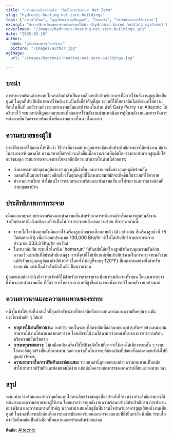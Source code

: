 ```yaml
---
title: "การทำความร้อนด้วยน้ำ: วิธีแก้ไขสำหรับอาคาร Net Zero"
slug: "hydronic-heating-net-zero-buildings"
tags: ["การทำให้ร้อน", "สูญเสียพลังงานเป็นศูนย์", "ไฮดรอลิก", "ประสิทธิภาพการใช้พลังงาน"]
excerpt: "สำรวจวิธีการที่ระบบการทำความร้อนที่ใช้น้ำ (hydronic-based heating systems) ให้บริการโซลูชันที่มีประสิทธิภาพสำหรับอาคารที่มีการใช้พลังงานสุทธิเป็นศูนย์ ในขณะที่ยังคงระดับความสบายที่เหนือกว่า"
coverImage: "/images/hydronic-heating-net-zero-buildings.jpg"
date: "2025-02-18"
author:
  name: "คู่มือบ้านเศรษฐกิจพลังงาน"
  picture: "/images/author.jpg"
ogImage:
  url: "/images/hydronic-heating-net-zero-buildings.jpg"

---
```

## บทนำ

การทำความร้อนด้วยระบบไฮดรอลิกกำลังเป็นทางเลือกหลักสำหรับอาคารที่มีการใช้พลังงานสูญเสียเป็นศูนย์ ในยุคที่ประสิทธิภาพการใช้พลังงานเป็นสิ่งที่สำคัญที่สุด ระบบที่ใช้ไฮดรอลิกไม่เพียงแค่ให้ความร้อนในพื้นที่ แต่ยังรวมถึงระบบทำความเย็นและน้ำร้อนในบ้าน ดังที่ Gary Perry จาก Altecnic ได้อธิบายไว้ ระบบเหล่านี้ถูกออกแบบมาเพื่อลดการใช้พลังงานผ่านเทคนิคการกู้คืนพลังงานและการจัดการพลังงานที่นวัตกรรม พร้อมทั้งเพิ่มความสบายในภายในอาคาร

## ความสบายของผู้ใช้

ประวัติศาสตร์ได้แสดงให้เห็นว่า วิธีการที่ความสบายถูกแทรกซ้อนกับประสิทธิภาพการใช้พลังงาน มักจะไม่สามารถจับตลาดได้ ความสบายที่แท้จริงจะเกิดขึ้นเมื่อความร้อนที่ผลิตโดยร่างกายสามารถสูญเสียได้อย่างสมดุล ระบบการแจกแจงทางไฮดรอลิกมีความสามารถในด้านนี้ด้วยการ:

- ส่งผลกระทบต่ออุณหภูมิอากาศ อุณหภูมิผิวพื้น และการแยกชั้นของอุณหภูมิพร้อมกัน
- ลดลมที่เป็นแบบร่างและหลีกเลี่ยงชั้นอุณหภูมิที่ไม่เหมาะสมที่มักจะเกิดขึ้นกับระบบที่ใช้อากาศ
- ทำงานอย่างเงียบ ทำให้แน่ใจว่าระบบทำความร้อนและทำความเย็นจะไม่รบกวนสภาพแวดล้อมที่สงบสุขของบ้าน
## ประสิทธิภาพการกระจาย

เมื่อออกแบบระบบทำความร้อนและทำความเย็นสำหรับอาคารพลังงานต่ำหรืออาคารศูนย์พลังงาน จำเป็นต้องคำนึงถึงพลังงานที่จำเป็นในการกระจายพลังงานความร้อน พิจารณาตามนี้:

- ระบบไฮโดรนิคแบบดั้งเดิมอาจใช้เครื่องสูบน้ำขนาดเล็กหลายตัว (ตัวอย่างเช่น สี่เครื่องสูบน้ำที่ 75 วัตต์แต่ละตัว) เพื่อส่งออกประมาณ 100,000 Btu/hr ทำให้ได้ประสิทธิภาพการกระจายประมาณ 333.3 Btu/hr ต่อวัตต์
- ในทางกลับกัน ระบบไฮโดรนิค 'homerun' ที่ทันสมัยใช้เครื่องสูบน้ำที่ควบคุมความดันด้วยความเร็วแปรผันที่มีประสิทธิภาพสูง การตั้งค่านี้ไม่เพียงแต่เพิ่มประสิทธิภาพในการกระจายพลังงาน แต่ยังรักษาอุณหภูมิของถังบัฟเฟอร์ (โดยทั่วไปอยู่ที่รอบๆ 120°F) ที่เหมาะสมอย่างยิ่งสำหรับระบบเช่น แอร์เป็นน้ำหรือน้ำเป็นน้ำ ปั๊มความร้อน

ผู้ออกแบบต้องคำนึงถึงว่าทุกวัตต์ที่ใช้สำหรับการกระจายจะเพิ่มภาระพลังงานทั้งหมด โดยเฉพาะอย่างยิ่งในระบบทำความเย็น ที่อัตราการไหลของอากาศที่สูงขึ้นสามารถเพิ่มการบริโภคพลังงานอย่างมาก
## ความยาวนานและความทนทานของระบบ

หนึ่งในข้อโต้แย้งที่น่าสนใจที่สุดสำหรับระบบไฮดรอลิกคือความทนทานและความยืดหยุ่นของมัน ประโยชน์หลัก ๆ ได้แก่:

- **อายุการใช้งานที่ยาวนาน:** องค์ประกอบในระบบไฮดรอลิกที่ออกแบบและบำรุงรักษาอย่างเหมาะสมสามารถใช้งานได้นานหลายทศวรรษ โดยมักจะใช้งานได้นานกว่าแหล่งที่มาของการทำความร้อนหรือความเย็นเริ่มแรก
- **การลงทุนระยะยาว:** ไม่เหมือนกับเครื่องใช้ไฟฟ้าสมัยใหม่ที่อาจจะใช้งานได้เพียงระยะสั้น ๆ ระบบไฮดรอลิกถูกสร้างขึ้นเพื่อทนทาน ลดความจำเป็นในการเปลี่ยนแปลงที่บ่อยครั้งและลดขยะที่ส่งไปที่ศูนย์กำจัดขยะ
- **ความสามารถในการปรับตัวและซ่อมแซม:** ระบบเหล่านี้ถูกออกแบบด้วยความทนทานเป็นหลัก ทำให้สามารถปรับตัวและซ่อมแซมได้ง่าย แม้แต่เมื่อความต้องการของอาคารเปลี่ยนแปลงตามเวลา

## สรุป

ระบบทำความร้อนและทำความเย็นแบบไฮดรอลิกสร้างสมดุลที่น่าประทับใจระหว่างประสิทธิภาพการใช้พลังงานและความสบายของผู้ใช้งาน โดยการกระจายพลังงานความร้อนอย่างมีประสิทธิภาพ การทำงานอย่างเงียบ และการทนทานที่สำคัญ พวกเขานำเสนอโซลูชันที่น่าสนใจสำหรับอาคารสูญเสียพลังงานเป็นศูนย์ ในขณะที่การผลักดันเพื่อการลดการปล่อยคาร์บอนและการออกแบบที่ยั่งยืนกำลังเพิ่มขึ้น ระบบไฮดรอลิกยืนหยัดเป็นตัวเลือกที่ทนทานและพร้อมสำหรับอนาคต

**ติดต่อ:** [Altecnic](https://www.altecnic.co.uk)
